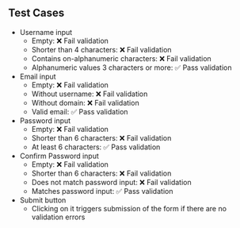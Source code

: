 ## Test Cases

- Username input
  - Empty: ❌ Fail validation
  - Shorter than 4 characters: ❌ Fail validation
  - Contains on-alphanumeric characters: ❌ Fail validation
  - Alphanumeric values 3 characters or more: ✅ Pass validation
- Email input
  - Empty: ❌ Fail validation
  - Without username: ❌ Fail validation
  - Without domain: ❌ Fail validation
  - Valid email: ✅ Pass validation
- Password input
  - Empty: ❌ Fail validation
  - Shorter than 6 characters: ❌ Fail validation
  - At least 6 characters: ✅ Pass validation
- Confirm Password input
  - Empty: ❌ Fail validation
  - Shorter than 6 characters: ❌ Fail validation
  - Does not match password input: ❌ Fail validation
  - Matches password input: ✅ Pass validation
- Submit button
  - Clicking on it triggers submission of the form if there are no validation errors

